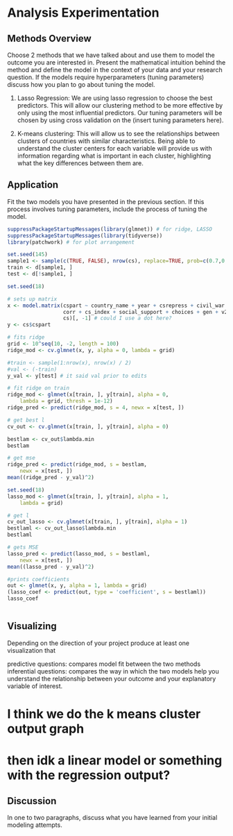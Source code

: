 # Analysis Experimentation

## Methods Overview
Choose 2 methods that we have talked about and use them to model the outcome 
you are interested in. Present the mathematical intuition behind the method 
and define the model in the context of your data and your research question.
If the models require hyperparameters (tuning parameters) discuss how you plan 
to go about tuning the model.

1) Lasso Regression: We are using lasso regression to choose the best predictors. 
This will allow our clustering method to be more effective by only using the most
influential predictors. Our tuning parameters will be chosen by using cross validation
on the (insert tuning parameters here). 

2) K-means clustering: This will allow us to see the relationships between clusters
of countries with similar characteristics. Being able to understand the cluster 
centers for each variable will provide us with information regarding what is important
in each cluster, highlighting what the key differences between them are. 

## Application
Fit the two models you have presented in the previous section. If this process
involves tuning parameters, include the process of tuning the model.
```r
suppressPackageStartupMessages(library(glmnet)) # for ridge, LASSO
suppressPackageStartupMessages(library(tidyverse))
library(patchwork) # for plot arrangement
```

```r
set.seed(145)
sample1 <- sample(c(TRUE, FALSE), nrow(cs), replace=TRUE, prob=c(0.7,0.3))
train <- d[sample1, ]
test <- d[!sample1, ]
```

```r
set.seed(18)

# sets up matrix
x <- model.matrix(cspart ~ country_name + year + csrepress + civil_war + coup + edu +
                  corr + cs_index + social_support + choices + gen + v2x_partipdem, 
                  cs)[, -1] # could I use a dot here? 
y <- cs$cspart

# fits ridge 
grid <- 10^seq(10, -2, length = 100)
ridge_mod <- cv.glmnet(x, y, alpha = 0, lambda = grid)

#train <- sample(1:nrow(x), nrow(x) / 2)
#val <- (-train)
y_val <- y[test] # it said val prior to edits

# fit ridge on train
ridge_mod <- glmnet(x[train, ], y[train], alpha = 0,
    lambda = grid, thresh = 1e-12)
ridge_pred <- predict(ridge_mod, s = 4, newx = x[test, ])

# get best l
cv_out <- cv.glmnet(x[train, ], y[train], alpha = 0)

bestlam <- cv_out$lambda.min
bestlam

# get mse
ridge_pred <- predict(ridge_mod, s = bestlam,
    newx = x[test, ])
mean((ridge_pred - y_val)^2)
```


```r
set.seed(18)
lasso_mod <- glmnet(x[train, ], y[train], alpha = 1,
    lambda = grid)

# get l
cv_out_lasso <- cv.glmnet(x[train, ], y[train], alpha = 1)
bestlaml <- cv_out_lasso$lambda.min
bestlaml

# gets MSE
lasso_pred <- predict(lasso_mod, s = bestlaml,
    newx = x[test, ])
mean((lasso_pred - y_val)^2)

#prints coefficients
out <- glmnet(x, y, alpha = 1, lambda = grid)
(lasso_coef <- predict(out, type = 'coefficient', s = bestlaml))
lasso_coef
```

```r


```


## Visualizing
Depending on the direction of your project produce at least one visualization that

predictive questions: compares model fit between the two methods
inferential questions: compares the way in which the two models help you
understand the relationship between your outcome and your explanatory variable of 
interest.

# I think we do the k means cluster output graph
# then idk a linear model or something with the regression output?

## Discussion
In one to two paragraphs, discuss what you have learned from your initial modeling attempts.
